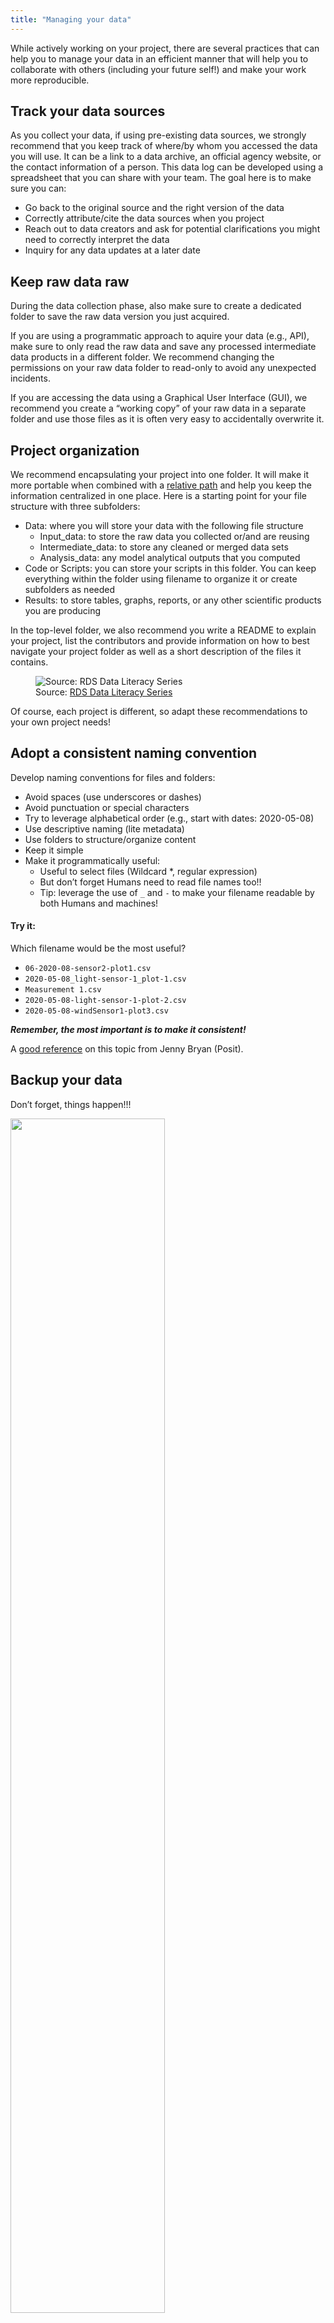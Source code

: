 ```yaml
---
title: "Managing your data"
---
```


While actively working on your project, there are several practices that can help you to manage your data in an efficient manner that will help you to collaborate with others (including your future self!) and make your work more reproducible.


## Track your data sources

As you collect your data, if using pre-existing data sources, we strongly recommend that you keep track of where/by whom you accessed the data you will use.  It can be a link to a data archive, an official agency website, or the contact information of a person. This data log can be developed using a spreadsheet that you can share with your team. The goal here is to make sure you can:

- Go back to the original source and the right version of the data
- Correctly attribute/cite the data sources when you project
- Reach out to data creators and ask for potential clarifications you might need to correctly interpret the data
- Inquiry for any data updates at a later date


## Keep raw data raw

During the data collection phase, also make sure to create a dedicated folder to save the raw data version you just acquired. 

If you are using a programmatic approach to aquire your data (e.g., API), make sure to only read the raw data and save any processed intermediate data products in a different folder. We recommend changing the permissions on your raw data folder to read-only to avoid any unexpected incidents.

If you are accessing the data using a Graphical User Interface (GUI), we recommend you create a "working copy" of your raw data in a separate folder and use those files as it is often very easy to accidentally overwrite it.  


## Project organization

We recommend encapsulating your project into one folder. It will make it more portable when combined with a [relative path](https://www.educative.io/answers/absolute-vs-relative-path) and help you keep the information centralized in one place. Here is a starting point for your file structure with three subfolders:

- Data: where you will store your data with the following file structure
    - Input_data: to store the raw data you collected or/and are reusing
    - Intermediate_data: to store any cleaned or merged data sets
    - Analysis_data: any model analytical outputs that you computed
- Code or Scripts: you can store your scripts in this folder. You can keep everything within the folder using filename to organize it or create subfolders as needed
- Results: to store tables, graphs, reports, or any other scientific products you are producing

In the top-level folder, we also recommend you write a README to explain your project, list the contributors and provide information on how to best navigate your project folder as well as a short description of the files it contains.


![Source: [RDS Data Literacy Series](https://www.library.ucsb.edu/sites/default/files/dls-n8-2021-projectfolder-navy.pdf)](images/project_organization.png)


Of course, each project is different, so adapt these recommendations to your own project needs!


## Adopt a consistent naming convention

Develop naming conventions for files and folders:

- Avoid spaces (use underscores or dashes)
- Avoid punctuation or special characters
- Try to leverage alphabetical order (e.g., start with dates: 2020-05-08)
- Use descriptive naming (lite metadata)
- Use folders to structure/organize content
- Keep it simple
- Make it programmatically useful:
    - Useful to select files (Wildcard *, regular expression)
    - But don’t forget Humans need to read file names too!!
    - Tip: leverage the use of `_` and `-` to make your filename readable by both Humans and machines!

#### Try it:

Which filename would be the most useful?

- `06-2020-08-sensor2-plot1.csv`
- `2020-05-08_light-sensor-1_plot-1.csv`
- `Measurement 1.csv`
- `2020-05-08-light-sensor-1-plot-2.csv`
- `2020-05-08-windSensor1-plot3.csv`

***Remember, the most important is to make it consistent!***

A [good reference](https://speakerdeck.com/jennybc/how-to-name-files) on this topic from Jenny Bryan (Posit).


## Backup your data

Don't forget, things happen!!!

![](images/broken_laptop.png){width=70% fig-align="center"}

To protect yourself against data loss, we suggest you backup your data following the 3-2-1 rule:

- Maintain **3** up-to-date copies of your data
- In **2** different storage solutions
- with **1** copy being off-site or in the cloud

![Source: [RDS Data Literacy Series](https://www.library.ucsb.edu/sites/default/files/dls-databackup-n06-2022-navy.pdf)](images/backup321.png)

As a UCSB affiliate, you can access cloud storage solutions such as Google Drive and Box and other departmental computing and storage resources. Check with your departmental IT Team!


## Making your work more reproducible  


### Analytical workflows

Building analytical workflows or data pipelines empowers you to iterate more quickly and integrate new information more easily. Say goodbye to copy-paste!! It also enables others to build on your work. Your research is important – but arguably only when others can find it, make sense of it, and build from it. You’re constantly collaborating and, most importantly, with your **Future self!**. Develop your workflows in a mindset geared towards collaboration. ***Workflows are rarely linear! 

![The tidy workflow, Source: R for Data Science](images/tidy-workflow.png)

***Workflows are rarely linear! They are developed iteratively, and one of the most helpful things you can do is talk about them with your research team.***

### Code

One great way to build such workflow from raw data to scientific outputs is to use scripts and leave copy-pasting behind. Here are a few things to consider: 

- Comment your code...too much is not a thing
- Notebooks like Jupyter and RMarkdown can help you to be more explicit by integrating outputs/results along with your code
- Keep things in sync in a centralized place online to avoid duplication (data, scripts, code…)
- Centralize your data in shared computing resources or data repositories
- Use version control software (e.g., Git) rather than your own bookkeeping methods (goodbye `script_JM_03v5b.R`)
- Code sharing and collaboration using code repository services (e.g., GitHub, GitLab, ...)


